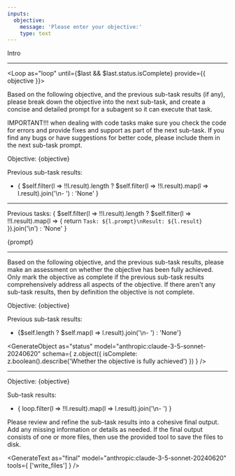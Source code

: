 ```yaml
---
inputs:
  objective:
    message: 'Please enter your objective:'
    type: text
---
```


Intro

---

<Loop
  as="loop"
  until={$last && $last.status.isComplete}
  provide={{ objective }}>

  Based on the following objective, and the previous sub-task results (if any), please break down the objective into the next sub-task, and create a concise and detailed prompt for a subagent so it can execute that task.

  IMPORTANT!!! when dealing with code tasks make sure you check the code for errors and provide fixes and support as part of the next sub-task. If you find any bugs or have suggestions for better code, please include them in the next sub-task prompt.

  Objective: {objective}

  Previous sub-task results:
  - {
      $self.filter(l => !!l.result).length ?
      $self.filter(l => !!l.result).map(l => l.result).join('\n- ') :
      'None'
    }

  <GenerateText
    as="prompt"
    model="anthropic:claude-3-5-sonnet-20240620" />

  ---

  Previous tasks:
  {
    $self.filter(l => !!l.result).length ?
    $self.filter(l => !!l.result).map(l => {
      return `Task: ${l.prompt}\nResult: ${l.result}`
    }).join('\n') :
    'None'
  }

  {prompt}

  <GenerateText
    as="result"
    model="anthropic:claude-3-5-sonnet-20240620" />

  ---

  Based on the following objective, and the previous sub-task results, please make an assessment on whether the objective has been fully achieved. Only mark the objective as complete if the previous sub-task results comprehensively address all aspects of the objective. If there aren't any sub-task results, then by definition the objective is not complete.

  Objective: {objective}

  Previous sub-task results:
  - {$self.length ? $self.map(l => l.result).join('\n- ') : 'None'}

  <GenerateObject
    as="status"
    model="anthropic:claude-3-5-sonnet-20240620"
    schema={
      z.object({
        isComplete: z.boolean().describe('Whether the objective is fully achieved')
      })
    } />

</Loop>

---

Objective: {objective}

Sub-task results:
- { loop.filter(l => !!l.result).map(l => l.result).join('\n- ') }

Please review and refine the sub-task results into a cohesive final output. Add any missing information or details as needed. If the final output consists of one or more files, then use the provided tool to save the files to disk.

<GenerateText
  as="final"
  model="anthropic:claude-3-5-sonnet-20240620"
  tools={
    ['write_files']
  } />
